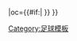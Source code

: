 {{fb team |t=桑德豪森|tan=桑德豪森足球俱乐部|tc=GER |abb={{#if:{{{abb|}}}|SAN}} |oc={{#if:{{{oc|}}}|{{{oc}}} }} }}<!--
--><noinclude>[[Category:足球模板]]</noinclude>